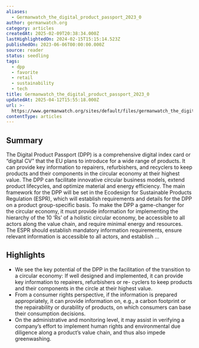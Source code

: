 ```yaml
---
aliases:
  - Germanwatch_the_digital_product_passport_2023_0
author: germanwatch.org
category: articles
createdAt: 2025-02-09T20:38:34.000Z
lastHighlightedOn: 2024-02-15T15:15:14.523Z
publishedOn: 2023-06-06T00:00:00.000Z
source: reader
status: seedling
tags:
  - dpp
  - favorite
  - retail
  - sustainability
  - tech
title: Germanwatch_the_digital_product_passport_2023_0
updatedAt: 2025-04-12T15:55:18.000Z
url: >-
  https://www.germanwatch.org/sites/default/files/germanwatch_the_digital_product_passport_2023_0.pdf
contentType: articles
---
```

## Summary

The Digital Product Passport (DPP) is a comprehensive digital index card or “digital CV” that the EU plans to introduce for a wide range of products. It can provide key information to repairers, refurbishers, and recyclers to keep products and their components in the circular economy at their highest value. The DPP can facilitate innovative circular business models, extend product lifecycles, and optimize material and energy efficiency. The main framework for the DPP will be set in the Ecodesign for Sustainable Products Regulation (ESPR), which will establish requirements and details for the DPP on a product group-specific basis. To make the DPP a game-changer for the circular economy, it must provide information for implementing the hierarchy of the 10 ‘Rs’ of a holistic circular economy, be accessible to all actors along the value chain, and require minimal energy and resources. The ESPR should establish mandatory information requirements, ensure relevant information is accessible to all actors, and establish …

## Highlights

- We see the key potential of the DPP in the facilitation of the transition to a circular economy: If well designed and implemented, it can provide key information to repairers, refurbishers or re- cyclers to keep products and their components in the circle at their highest value.
- From a consumer rights perspective, if the information is prepared appropriately, it can provide information on, e.g., a carbon footprint or the repairability or durability of products, on which consumers can base their consumption decisions.
- On the administrative and monitoring level, it may assist in verifying a company’s effort to implement human rights and environmental due diligence along a product’s value chain, and thus also impede greenwashing.
